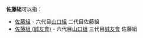'''佐藤組'''可以指：
*[[佐藤組|佐藤組]] - 六代目[[山口組|山口組]] 二代目佐藤組
*[[佐藤組_(誠友會)|佐藤組 (誠友會)]] - 六代目[[山口組|山口組]] 三代目[[誠友會|誠友會]] 佐藤組
{{disambig|Cat=組織機構消歧義}}